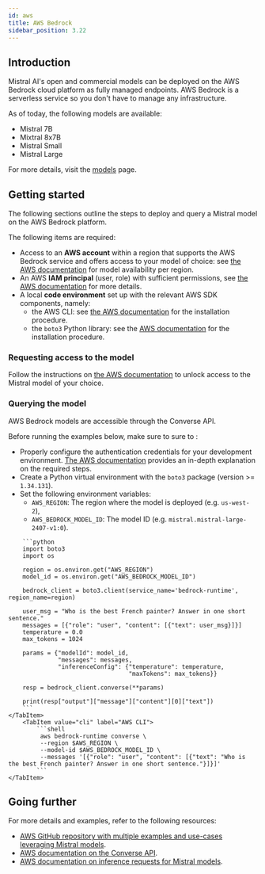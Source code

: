 ```yaml
---
id: aws
title: AWS Bedrock
sidebar_position: 3.22
---
```



## Introduction

Mistral AI's open and commercial models can be deployed on the AWS Bedrock cloud platform as
fully managed endpoints. AWS Bedrock is a serverless service so you don't have
to manage any infrastructure.

As of today, the following models are available:

- Mistral 7B
- Mixtral 8x7B
- Mistral Small
- Mistral Large

For more details, visit the [models](../../../getting-started/models/models_overview/) page.

## Getting started

The following sections outline the steps to deploy and query a Mistral model on the
AWS Bedrock platform.

The following items are required:

- Access to an **AWS account** within a region that supports the AWS Bedrock service and 
  offers access to your model of choice: see 
  [the AWS documentation](https://docs.aws.amazon.com/bedrock/latest/userguide/models-regions.html) 
  for model availability per region.
- An AWS **IAM principal** (user, role) with sufficient permissions, see
  [the AWS documentation](https://docs.aws.amazon.com/bedrock/latest/userguide/security-iam.html)
  for more details.
- A local **code environment** set up with the relevant AWS SDK components, namely:
    - the AWS CLI: see [the AWS documentation](https://docs.aws.amazon.com/cli/latest/userguide/getting-started-install.html)
      for the installation procedure.
    - the `boto3` Python library: see the [AWS documentation](https://boto3.amazonaws.com/v1/documentation/api/latest/guide/quickstart.html) 
      for the installation procedure.

### Requesting access to the model

Follow the instructions on
[the AWS documentation](https://docs.aws.amazon.com/bedrock/latest/userguide/model-access.html)
to unlock access to the Mistral model of your choice.

### Querying the model

AWS Bedrock models are accessible through the Converse API.

Before running the examples below, make sure to sure to :

- Properly configure the authentication
credentials for your development environment. 
[The AWS documentation](https://docs.aws.amazon.com/cli/latest/userguide/cli-configure-files.html)
provides an in-depth explanation on the required steps. 
- Create a Python virtual environment with the `boto3` package (version >= `1.34.131`).
- Set the following environment variables:
    - `AWS_REGION`: The region where the model is deployed (e.g. `us-west-2`),
    - `AWS_BEDROCK_MODEL_ID`: The model ID (e.g. `mistral.mistral-large-2407-v1:0`).

<Tabs>
    <TabItem value="python" label="Python">

        ```python
        import boto3
        import os

        region = os.environ.get("AWS_REGION")
        model_id = os.environ.get("AWS_BEDROCK_MODEL_ID")

        bedrock_client = boto3.client(service_name='bedrock-runtime', region_name=region)

        user_msg = "Who is the best French painter? Answer in one short sentence."
        messages = [{"role": "user", "content": [{"text": user_msg}]}]
        temperature = 0.0
        max_tokens = 1024

        params = {"modelId": model_id,
                  "messages": messages,
                  "inferenceConfig": {"temperature": temperature,
                                      "maxTokens": max_tokens}}

        resp = bedrock_client.converse(**params)

        print(resp["output"]["message"]["content"][0]["text"])
        ```
    </TabItem>
        <TabItem value="cli" label="AWS CLI">
            ```shell
             aws bedrock-runtime converse \
             --region $AWS_REGION \
             --model-id $AWS_BEDROCK_MODEL_ID \
             --messages '[{"role": "user", "content": [{"text": "Who is the best French painter? Answer in one short sentence."}]}]'
            ```
    </TabItem>
</Tabs>

## Going further

For more details and examples, refer to the following resources:

- [AWS GitHub repository with multiple examples and use-cases leveraging Mistral models](https://github.com/aws-samples/mistral-on-aws).
- [AWS documentation on the Converse API](https://docs.aws.amazon.com/bedrock/latest/userguide/conversation-inference.html).
- [AWS documentation on inference requests for Mistral models](https://docs.aws.amazon.com/bedrock/latest/userguide/model-parameters-mistral.html#model-parameters-mistral-request-response).




